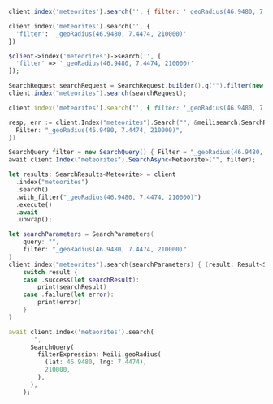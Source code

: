 <CodeGroup>

```javascript JS
client.index('meteorites').search('', { filter: '_geoRadius(46.9480, 7.4474, 210000)' })
```

```python Python
client.index('meteorites').search('', {
  'filter': '_geoRadius(46.9480, 7.4474, 210000)'
})
```

```php PHP
$client->index('meteorites')->search('', [
  'filter' => '_geoRadius(46.9480, 7.4474, 210000)'
]);
```

```java Java
SearchRequest searchRequest = SearchRequest.builder().q("").filter(new String[] {"_geoRadius(46.9480, 7.4474, 210000)"}).build();
client.index("meteorites").search(searchRequest);
```

```ruby Ruby
client.index('meteorites').search('', { filter: '_geoRadius(46.9480, 7.4474, 210000)' })
```

```go Go
resp, err := client.Index("meteorites").Search("", &meilisearch.SearchRequest{
  Filter: "_geoRadius(46.9480, 7.4474, 210000)",
})
```

```csharp C#
SearchQuery filter = new SearchQuery() { Filter = "_geoRadius(46.9480, 7.4474, 210000)" };
await client.Index("meteorites").SearchAsync<Meteorite>("", filter);
```

```rust Rust
let results: SearchResults<Meteorite> = client
  .index("meteorites")
  .search()
  .with_filter("_geoRadius(46.9480, 7.4474, 210000)")
  .execute()
  .await
  .unwrap();
```

```swift Swift
let searchParameters = SearchParameters(
    query: "",
    filter: "_geoRadius(46.9480, 7.4474, 210000)"
)
client.index("meteorites").search(searchParameters) { (result: Result<Searchable<Meteorite>, Swift.Error>) in
    switch result {
    case .success(let searchResult):
        print(searchResult)
    case .failure(let error):
        print(error)
    }
}
```

```dart Dart
await client.index('meteorites').search(
      '',
      SearchQuery(
        filterExpression: Meili.geoRadius(
          (lat: 46.9480, lng: 7.4474),
          210000,
        ),
      ),
    );
```
</CodeGroup>